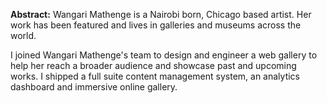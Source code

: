 **Abstract:** Wangari Mathenge is a Nairobi born, Chicago based artist. Her work has been featured and lives in galleries and museums across the world.

I joined Wangari Mathenge's team to design and engineer a web gallery to help her reach a broader audience and showcase past and upcoming works. I shipped a full suite content management system, an analytics dashboard and immersive online gallery.
